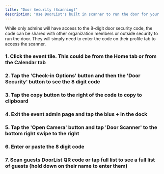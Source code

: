 ---
title: "Door Security (Scanning)"
description: "Use DoorList's built in scanner to run the door for your event"
---

While only admins will have access to the 8-digit door security code, the code can be shared with other organization members or outside security to run the door. They will simply need to enter the code on their profile tab to access the scanner.

### 1. Click the event tile. This could be from the Home tab or from the Calendar tab
### 2. Tap the 'Check-in Options' button and then the 'Door Security' button to see the 8 digit code 
### 3. Tap the copy button to the right of the code to copy to clipboard
### 4. Exit the event admin page and tap the blus + in the dock
### 5. Tap the 'Open Camera' button and tap 'Door Scanner' to the bottom right swipe to the right 
### 6. Enter or paste the 8 digit code
### 7. Scan guests DoorList QR code or tap full list to see a full list of guests (hold down on their name to enter them)